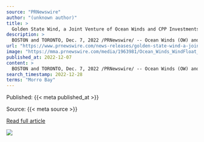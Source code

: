 ```yaml
---
source: "PRNewswire"
author: "(unknown author)"
title: >
  Golden State Wind, a Joint Venture of Ocean Winds and CPP Investments, Wins 2 GW California Wind Energy Lease
description: >
  BOSTON and TORONTO, Dec. 7, 2022 /PRNewswire/ -- Ocean Winds (OW) and Canada Pension Plan Investment Board (CPP Investments) are pleased to announce that their newly formed offshore wind joint venture Golden State Wind was awarded an 80,418-acre lease area by…
url: "https://www.prnewswire.com/news-releases/golden-state-wind-a-joint-venture-of-ocean-winds-and-cpp-investments-wins-2-gw-california-wind-energy-lease-301697644.html"
image: "https://mma.prnewswire.com/media/1963981/Ocean_Winds_WindFloat_Atlantic.jpg?p=facebook"
published_at: 2022-12-07
content: >
  BOSTON and TORONTO, Dec. 7, 2022 /PRNewswire/ -- Ocean Winds (OW) and Canada Pension Plan Investment Board (CPP Investments) are pleased to announce that their newly formed offshore wind joint ventur… [+5381 chars]
search_timestamp: 2022-12-28
terms: "Morro Bay"
---
```



Published: {{< meta published_at >}}


Source: {{< meta source >}}


[Read full article]({{< meta url >}})



![](`r rmarkdown::metadata$image[1]`)
